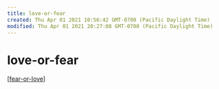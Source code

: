 ```yaml
---
title: love-or-fear
created: Thu Apr 01 2021 10:56:42 GMT-0700 (Pacific Daylight Time)
modified: Thu Apr 01 2021 20:27:08 GMT-0700 (Pacific Daylight Time)
---
```


# love-or-fear

[[fear-or-love]]

[//begin]: # "Autogenerated link references for markdown compatibility"
[fear-or-love]: fear-or-love "Fear or Joy"
[//end]: # "Autogenerated link references"
